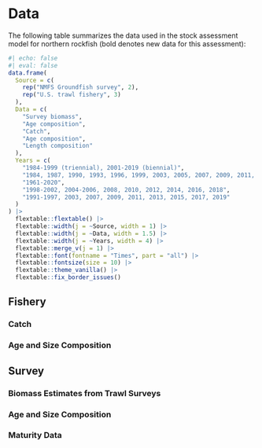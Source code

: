 # Data

<!---
(If the data for any particular component described here are so voluminous that the corresponding tables would comprise more than 2 pages, the tables may be placed on an ftp site referenced in the chapter.)
For Tiers 1-3, insert a text table summarizing the data used in the assessment model (source, type, years included). 
Data which should be presented as time series (starting no later than 1977, if possible):
The following is a typical example:
--->

The following table summarizes the data used in the stock assessment model for northern rockfish (bold denotes new data for this assessment):

```r
#| echo: false
#| eval: false
data.frame(
  Source = c(
    rep("NMFS Groundfish survey", 2),
    rep("U.S. trawl fishery", 3)
  ),
  Data = c(
    "Survey biomass",
    "Age composition",
    "Catch",
    "Age composition",
    "Length composition"
  ),
  Years = c(
    "1984-1999 (triennial), 2001-2019 (biennial)",
    "1984, 1987, 1990, 1993, 1996, 1999, 2003, 2005, 2007, 2009, 2011, 2013, 2015, 2017, 2019",
    "1961-2020",
    "1998-2002, 2004-2006, 2008, 2010, 2012, 2014, 2016, 2018",
    "1991-1997, 2003, 2007, 2009, 2011, 2013, 2015, 2017, 2019"
  )
) |>
  flextable::flextable() |>
  flextable::width(j = ~Source, width = 1) |>
  flextable::width(j = ~Data, width = 1.5) |>
  flextable::width(j = ~Years, width = 4) |>
  flextable::merge_v(j = 1) |>
  flextable::font(fontname = "Times", part = "all") |>
  flextable::fontsize(size = 10) |>
  flextable::theme_vanilla() |>
  flextable::fix_border_issues()
```

## Fishery

### Catch

<!---
Catch as used in the model (by area and gear if that is how it is used in the model). 
This table may omitted if this table simply duplicates the catch table shown under “Management units/measures”).
In an appendix, present removals from sources other than those that are included in the Alaska Region’s official estimate of catch (e.g., removals due to scientific surveys, subsistence fishing, recreational fishing, fisheries managed under other FMPs.)
--->

### Age and Size Composition

<!---
Catch at age or catch at length (including sample sizes), as appropriate
--->

## Survey

### Biomass Estimates from Trawl Surveys

<!---
Survey biomass estimates, including at least one measure of sampling variability such as standard error, CV, or 95% confidence interval (for stocks managed as complexes, be sure to report the sampling variability for the complex-wide survey biomass estimate, not just the individual stocks). 
Complex-wide variance could be computed simply by summing the variances from the survey estimates.
--->

### Age and Size Composition 

<!---
Survey numbers at age or numbers at length (including sample sizes), as appropriate
--->

### Maturity Data

